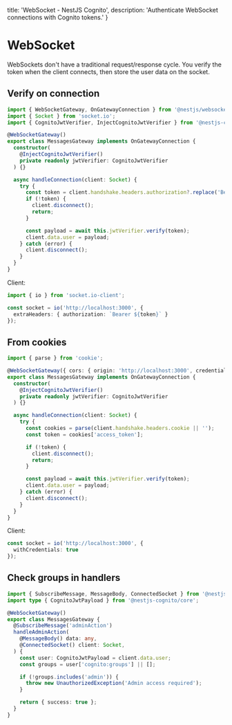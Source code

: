   title: 'WebSocket - NestJS Cognito',
  description: 'Authenticate WebSocket connections with Cognito tokens.'
}

# WebSocket

WebSockets don't have a traditional request/response cycle. You verify the token when the client connects, then store the user data on the socket.

## Verify on connection

```typescript
import { WebSocketGateway, OnGatewayConnection } from '@nestjs/websockets';
import { Socket } from 'socket.io';
import { CognitoJwtVerifier, InjectCognitoJwtVerifier } from '@nestjs-cognito/core';

@WebSocketGateway()
export class MessagesGateway implements OnGatewayConnection {
  constructor(
    @InjectCognitoJwtVerifier()
    private readonly jwtVerifier: CognitoJwtVerifier
  ) {}

  async handleConnection(client: Socket) {
    try {
      const token = client.handshake.headers.authorization?.replace('Bearer ', '');
      if (!token) {
        client.disconnect();
        return;
      }

      const payload = await this.jwtVerifier.verify(token);
      client.data.user = payload;
    } catch (error) {
      client.disconnect();
    }
  }
}
```

Client:

```typescript
import { io } from 'socket.io-client';

const socket = io('http://localhost:3000', {
  extraHeaders: { authorization: `Bearer ${token}` }
});
```

## From cookies

```typescript
import { parse } from 'cookie';

@WebSocketGateway({ cors: { origin: 'http://localhost:3000', credentials: true } })
export class MessagesGateway implements OnGatewayConnection {
  constructor(
    @InjectCognitoJwtVerifier()
    private readonly jwtVerifier: CognitoJwtVerifier
  ) {}

  async handleConnection(client: Socket) {
    try {
      const cookies = parse(client.handshake.headers.cookie || '');
      const token = cookies['access_token'];

      if (!token) {
        client.disconnect();
        return;
      }

      const payload = await this.jwtVerifier.verify(token);
      client.data.user = payload;
    } catch (error) {
      client.disconnect();
    }
  }
}
```

Client:

```typescript
const socket = io('http://localhost:3000', {
  withCredentials: true
});
```

## Check groups in handlers

```typescript
import { SubscribeMessage, MessageBody, ConnectedSocket } from '@nestjs/websockets';
import type { CognitoJwtPayload } from '@nestjs-cognito/core';

@WebSocketGateway()
export class MessagesGateway {
  @SubscribeMessage('adminAction')
  handleAdminAction(
    @MessageBody() data: any,
    @ConnectedSocket() client: Socket,
  ) {
    const user: CognitoJwtPayload = client.data.user;
    const groups = user['cognito:groups'] || [];

    if (!groups.includes('admin')) {
      throw new UnauthorizedException('Admin access required');
    }

    return { success: true };
  }
}
```